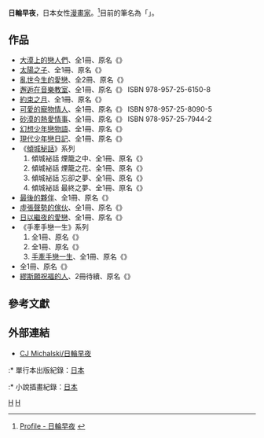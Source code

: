 {{japanese|japanese=日輪 早夜|kana=ひまわり そうや|romaji=Himawari Sōya}}{{漫畫}}
'''日輪早夜'''{{BD||8月6日|catIdx=Himawari Souya}}，日本女性[[漫畫家|漫畫家]]。<ref>{{ja}}[http://www.m2co.org/himawari/profile/pro.html Profile - 日輪早夜] {{Wayback|url=http://www.m2co.org/himawari/profile/pro.html |date=20160305063916 }}</ref>目前的筆名為「{{lang|ja|ヒマワリソウヤ}}」。

==作品==
*[[大漠上的戀人們|大漠上的戀人們]]、全1冊、原名《{{lang|ja|砂の上の恋人たち}}》
*[[太陽之子_(漫畫)|太陽之子]]、全1冊、原名《{{lang|ja|おひさまのタマゴ}}》
* [[亂世今生的愛戀|亂世今生的愛戀]]、全2冊、原名《{{lang|ja|俺たちはここで恋をする}}》
* [[邂逅在音樂教室|邂逅在音樂教室]]、全1冊、原名《{{lang|ja|音楽室}}》 ISBN 978-957-25-6150-8
* [[約束之月|約束之月]]、全1冊、原名《{{lang|ja|約束の月}}》
* [[可愛的寵物情人|可愛的寵物情人]]、全1冊、原名《{{lang|ja|PET}}》 ISBN 978-957-25-8090-5
* [[砂漠的熱愛情事|砂漠的熱愛情事]]、全1冊、原名《{{lang|ja|砂漠的熱愛事情}}》 ISBN 978-957-25-7944-2
* [[幻想少年戀物語|幻想少年戀物語]]、全1冊、原名《{{lang|ja|幻想少年恋物語}}》
* [[現代少年戀日記|現代少年戀日記]]、全1冊、原名《{{lang|ja|現代少年恋日記}}》
*《[[傾城秘話|傾城秘話]]》系列
*#傾城袐話 煙籠之中、全1冊、原名《{{lang|ja|籠の中で～傾城秘話壱}}》
*#傾城袐話 煙籠之花、全1冊、原名《{{lang|ja|籠の中で～傾城秘話弐}}》
*#傾城袐話 忘卻之夢、全1冊、原名《{{lang|ja|忘却の夢～傾城秘話参}}》
*#傾城袐話 最終之夢、全1冊、原名《{{lang|ja|夢のみちゆき～傾城秘話 肆～}}》
* [[最後的夥伴|最後的夥伴]]、全1冊、原名《{{lang|ja|ラストパートナー}}》
* [[虛張聲勢的傢伙|虛張聲勢的傢伙]]、全1冊、原名《{{lang|ja|mf-メゾフォルテ-}}》
* [[日以繼夜的愛戀|日以繼夜的愛戀]]、全1冊、原名《{{lang|ja|日がな一日}}》
* 《手牽手戀一生》系列
*# 全1冊、原名《{{lang|ja|キミの温度}}》
*# 全1冊、原名《{{lang|ja|幸福のスゝメ}}》
*# [[手牽手戀一生|手牽手戀一生]]、全1冊、原名《{{lang|ja|あるく想い}}》
* 全1冊、原名《{{lang|ja|ＢＯＹＳ ＳＨＯＰ}}》
* [[繆斯願祝福的人|繆斯願祝福的人]]、2冊待續、原名《{{lang|ja|ミューズに祝福されし者}}》

==參考文獻==
<div class="references-small">
<references></references>
</div>

==外部連結==
* {{ja}}[http://m2co.org/ CJ Michalski/日輪早夜] {{Wayback|url=http://m2co.org/ |date=20210115213852 }}
:* 單行本出版紀錄：[http://www.m2co.org/himawari/work/wo_com.html 日本] {{Wayback|url=http://www.m2co.org/himawari/work/wo_com.html |date=20160305062748 }}
:* 小說插畫紀錄：[http://www.m2co.org/himawari/work/wo_nov.html 日本] {{Wayback|url=http://www.m2co.org/himawari/work/wo_nov.html |date=20160305063003 }}

{{Japanese cartoonist-stub}}
{{DEFAULTSORT:Himawari Souya}}
[[Category:日本漫画家|H]]
[[Category:BL漫画家|H]]